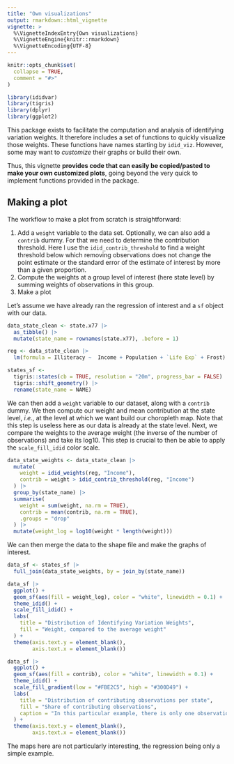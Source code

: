 ```yaml
---
title: "Own visualizations"
output: rmarkdown::html_vignette
vignette: >
  %\VignetteIndexEntry{Own visualizations}
  %\VignetteEngine{knitr::rmarkdown}
  %\VignetteEncoding{UTF-8}
---
```


```r
knitr::opts_chunk$set(
  collapse = TRUE,
  comment = "#>"
)
```

```r
library(ididvar)
library(tigris)
library(dplyr)
library(ggplot2)
```

This package exists to facilitate the computation and analysis of identifying variation weights. It therefore includes a set of functions to quickly visualize those weights. These functions have names starting by `idid_viz`. However, some may want to *customize* their graphs or build their own. 

Thus, this vignette **provides code that can easily be copied/pasted to make your own customized plots**, going beyond the very quick to implement functions provided in the package.

## Making a plot

The workflow to make a plot from scratch is straightforward: 

1. Add a `weight` variable to the data set. Optionally, we can also add a `contrib` dummy. For that we need to determine the contribution threshold. Here I use the `idid_contrib_threshold` to find a weight threshold below which removing observations does not change the point estimate or the standard error of the estimate of interest by more than a given proportion.
2. Compute the weights at a group level of interest (here state level) by summing weights of observations in this group.
3. Make a plot



Let's assume we have already ran the regression of interest and a `sf` object with our data.

```r
data_state_clean <- state.x77 |> 
  as_tibble() |> 
  mutate(state_name = rownames(state.x77), .before = 1) 

reg <- data_state_clean |> 
  lm(formula = Illiteracy ~  Income + Population + `Life Exp` + Frost)

states_sf <- 
  tigris::states(cb = TRUE, resolution = "20m", progress_bar = FALSE) |>
  tigris::shift_geometry() |> 
  rename(state_name = NAME)
```


We can then add a `weight` variable to our dataset, along with a `contrib` dummy. We then compute our weight and mean contribution at the state level, *i.e.*, at the level at which we want build our choropleth map. Note that this step is useless here as our data is already at the state level. Next, we compare the weights to the average weight (the inverse of the number of observations) and take its log10. This step is crucial to then be able to apply the `scale_fill_idid` color scale.

```r
data_state_weights <- data_state_clean |> 
  mutate(
    weight = idid_weights(reg, "Income"),
    contrib = weight > idid_contrib_threshold(reg, "Income")
  ) |> 
  group_by(state_name) |> 
  summarise(
    weight = sum(weight, na.rm = TRUE), 
    contrib = mean(contrib, na.rm = TRUE),
    .groups = "drop"
  ) |> 
  mutate(weight_log = log10(weight * length(weight))) 
```

We can then merge the data to the shape file and make the graphs of interest.

```r
data_sf <- states_sf |> 
  full_join(data_state_weights, by = join_by(state_name)) 

data_sf |> 
  ggplot() +
  geom_sf(aes(fill = weight_log), color = "white", linewidth = 0.1) +
  theme_idid() +
  scale_fill_idid() +
  labs(
    title = "Distribution of Identifying Variation Weights",
    fill = "Weight, compared to the average weight"
  ) +
  theme(axis.text.y = element_blank(), 
        axis.text.x = element_blank())

data_sf |> 
  ggplot() +
  geom_sf(aes(fill = contrib), color = "white", linewidth = 0.1) +
  theme_idid() +
  scale_fill_gradient(low = "#FBE2C5", high = "#300D49") +
  labs(
    title = "Distribution of contributing observations per state",
    fill = "Share of contributing observations",
    caption = "In this particular example, there is only one observation per state.\nThe shares are threfore 0 or 1."
  ) +
  theme(axis.text.y = element_blank(), 
        axis.text.x = element_blank())
``` 

The maps here are not particularly interesting, the regression being only a simple example.

<!-- # Why keeping the idid scale -->

<!-- I argue for keeping the idid scale -->
